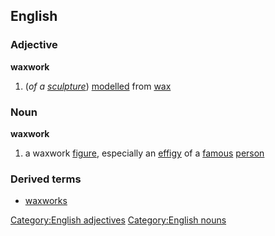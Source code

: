 ==English==
===Adjective===
'''waxwork'''
#(''of a [[sculpture]]'') [[modelled]] from [[wax]]
===Noun===
'''waxwork'''
#a waxwork [[figure]], especially an [[effigy]] of a [[famous]] [[person]]
===Derived terms===
*[[waxworks]]
[[Category:English adjectives]]
[[Category:English nouns]]